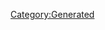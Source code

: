 {{Texts/Music
 |ID=93
 |MusicName=ようこそ! ワルキューレ・ワールドへ
 |OfficialName=ようこそ! ワルキューレ・ワールドへ
 |VocalName=ワルキューレ　美雲ΔJUNNA フレイアΔ鈴木みのり カナメΔ安野希世乃 レイナΔ東山奈央 マキナΔ西田望見
 |VocalNameLF=ワルキューレ　美雲ΔJUNNA　フレイアΔ鈴木みのり<br/>カナメΔ安野希世乃　レイナΔ東山奈央　マキナΔ西田望見
 |Description=作品：マクロスΔ<br/><br/>歌手：ワルキューレ<br/>　　　美雲ΔJUNNA　フレイアΔ鈴木みのり<br/>　　　カナメΔ安野希世乃　レイナΔ東山奈央<br/>　　　マキナΔ西田望見<br/><br/>作詞：根元歳三<br/>作曲：西脇辰弥、Wilhelm Richard Wagner
 |BuyURL=http://recochoku.jp/song/S1004034570/single?ds=1005893452
 |StoryDesc=半ばドッキリのような抜き打ちの試験にて見事合格を<br/>掴み取り、女神の世界へと足を踏み入れたフレイア。<br/><br/>そして、フレイアを加え5人となったワルキューレは、<br/>今日もステージで女神の歌声を響かせながら、観客を<br/>めくるめくワルキューレ・ワールドへと誘っていく。
 |StoryTitle=「Welcome to Waltüre World！」
 |BannerId=4
 |AnmStoreURL=https://anime.dmkt-sp.jp/animestore/ci_pc?workId=20867
}}
[[Category:Generated]]

